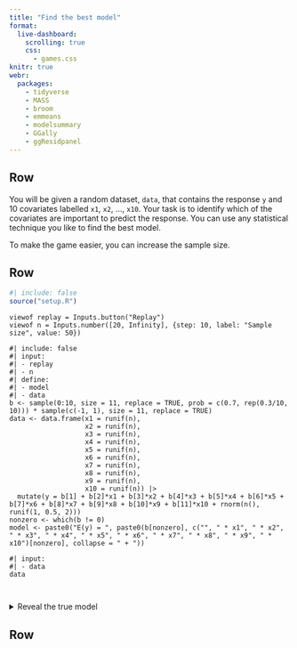 ```yaml
---
title: "Find the best model"
format:
  live-dashboard:
    scrolling: true
    css:
      - games.css
knitr: true
webr:
  packages:
    - tidyverse
    - MASS
    - broom
    - emmeans
    - modelsummary
    - GGally
    - ggResidpanel
---
```


## Row

<i class="fas fa-info-circle"></i> You will be given a random dataset, `data`, that contains the response `y` and 10 covariates labelled `x1`, `x2`, ..., `x10`. Your task is to identify which of the covariates are important to predict the response. You can use any statistical technique you like to find the best model.

To make the game easier, you can increase the sample size. 

## Row 



::: {.card  title="Explore the data"}

```r
#| include: false
source("setup.R")
```
```ojs
viewof replay = Inputs.button("Replay")
viewof n = Inputs.number([20, Infinity], {step: 10, label: "Sample size", value: 50})
```

```webr
#| include: false
#| input: 
#| - replay
#| - n
#| define:
#| - model
#| - data
b <- sample(0:10, size = 11, replace = TRUE, prob = c(0.7, rep(0.3/10, 10))) * sample(c(-1, 1), size = 11, replace = TRUE)
data <- data.frame(x1 = runif(n),
                   x2 = runif(n),
                   x3 = runif(n),
                   x4 = runif(n),
                   x5 = runif(n),
                   x6 = runif(n),
                   x7 = runif(n),
                   x8 = runif(n),
                   x9 = runif(n),
                   x10 = runif(n)) |> 
  mutate(y = b[1] + b[2]*x1 + b[3]*x2 + b[4]*x3 + b[5]*x4 + b[6]*x5 + b[7]*x6 + b[8]*x7 + b[9]*x8 + b[10]*x9 + b[11]*x10 + rnorm(n(), runif(1, 0.5, 2)))
nonzero <- which(b != 0)
model <- paste0("E(y) = ", paste0(b[nonzero], c("", " * x1", " * x2", " * x3", " * x4", " * x5", " * x6", " * x7", " * x8", " * x9", " * x10")[nonzero], collapse = " + "))
```

```webr
#| input:
#| - data
data



```

<details><summary>Reveal the true model</summary>

[${model}]{style="font-family:monospace;"}

</details>


:::


## Row 
